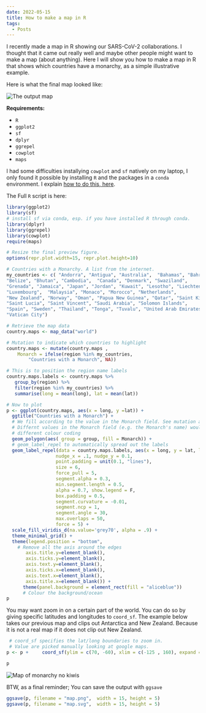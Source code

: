 ```yaml
---
date: 2022-05-15
title: How to make a map in R
tags:
  - Posts
---
```


I recently made a map in R showing our SARS-CoV-2 collaborations. I thought
that it came out really well and maybe other people might want to make a map
(about anything). Here I will show you how to make a map in R that shows which
countries have a monarchy, as a simple illustrative example.

Here is what the final map looked like:

![The output map](/images/sc2map.png)

**Requirements:**

- `R`
- `ggplot2`
- `sf`
- `dplyr`
- `ggrepel`
- `cowplot`
- `maps`

I had some difficulties installying `cowplot` and `sf` natively on my laptop,
I only found it possible by installing `R` and the packages in a `conda` environment.
I explain [how to do this, here](/posts/conda-install-r).

The Full `R` script is here:

```r file=map.R
library(ggplot2)
library(sf)
# install sf via conda, esp. if you have installed R through conda.
library(dplyr)
library(ggrepel)
library(cowplot)
require(maps)

# Resize the final preview figure.
options(repr.plot.width=15, repr.plot.height=10)

# Countries with a Monarchy. A list from the internet.
my_countries <- c( "Andorra", "Antigua", "Australia",  "Bahamas", "Bahrain", "Belgium",
"Belize", "Bhutan", "Cambodia",  "Canada", "Denmark", "Swaziland",
"Grenada", "Jamaica", "Japan", "Jordan", "Kuwait", "Lesotho", "Liechtenstein",
"Luxembourg",  "Malaysia", "Monaco", "Morocco", "Netherlands",
"New Zealand", "Norway", "Oman", "Papua New Guinea", "Qatar", "Saint Kitts",
"Saint Lucia", "Saint Vincent", "Saudi Arabia", "Solomon Islands",
"Spain", "Sweden", "Thailand", "Tonga", "Tuvalu", "United Arab Emirates", "UK",
"Vatican City")

# Retrieve the map data
country.maps <- map_data("world")

# Mutation to indicate which countries to highlight
country.maps <- mutate(country.maps ,
    Monarch = ifelse(region %in% my_countries,
        "Countries with a Monarch", NA))

# This is to position the region name labels
country.maps.labels <- country.maps %>%
   group_by(region) %>%
   filter(region %in% my_countries) %>%
   summarise(long = mean(long), lat = mean(lat))

# Now to plot
p <- ggplot(country.maps, aes(x = long, y =lat)) +
  ggtitle("Countries with a Monarch") +
  # We fill according to the value in the Monarch field. See mutation above,
  # Differnt values in the Monarch field (e.g. the Monarch's name) would give
  # different colour coding
  geom_polygon(aes( group = group, fill = Monarch)) +
  # geom_label_repel to automatically spread out the labels
  geom_label_repel(data = country.maps.labels, aes(x = long, y = lat, label = region),
                  nudge_x = .1, nudge_y = 0.1,
                  point.padding = unit(0.1, "lines"),
                  size = 6,
                  force_pull = 5,
                  segment.alpha = 0.3,
                  min.segment.length = 0.5,
                  alpha = 0.7, show.legend = F,
                  box.padding = 0.5,
                  segment.curvature = -0.01,
                  segment.ncp = 1,
                  segment.angle = 30,
                  max.overlaps = 50,
                  force = 5) +
  scale_fill_viridis_d(na.value='grey70', alpha = .9) +
  theme_minimal_grid() +
  theme(legend.position = "bottom",
    # Remove all the axis around the edges
       axis.title.y=element_blank(),
       axis.ticks.y=element_blank(),
       axis.text.y=element_blank(),
       axis.ticks.x=element_blank(),
       axis.text.x=element_blank(),
       axis.title.x=element_blank()) +
      theme(panel.background = element_rect(fill = "aliceblue"))
      # Colour the background/ocean
p
```

You may want zoom in on a certain part of the world. You can do so by giving specific latitudes and longitudes
to `coord_sf`. The example below takes our previous map and clips out Antarctica and New Zealand.
Because it is not a real map if it does not clip out New Zealand.

```r
 # coord_sf specifies the lat/long boundaries to zoom in.
 # Value are picked manually looking at google maps.
p <- p +     coord_sf(ylim = c(70, -60), xlim = c(-125 , 160), expand = FALSE)

p
```

![Map of monarchy no kiwis](/images/sc2map-no-kiwi.png)

BTW, as a final reminder; You can save the output with `ggsave`

```r
ggsave(p, filename = "map.png",  width = 15, height = 5)
ggsave(p, filename = "map.svg",  width = 15, height = 5)
```
